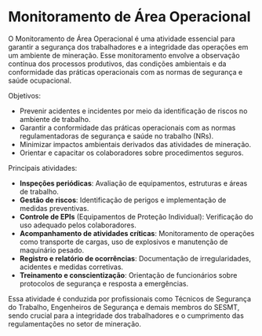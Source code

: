 # Monitoramento de Área Operacional

O Monitoramento de Área Operacional é uma atividade essencial para garantir a segurança dos trabalhadores e a integridade das operações em um ambiente de mineração. Esse monitoramento envolve a observação contínua dos processos produtivos, das condições ambientais e da conformidade das práticas operacionais com as normas de segurança e saúde ocupacional.

Objetivos:

- Prevenir acidentes e incidentes por meio da identificação de riscos no ambiente de trabalho.
- Garantir a conformidade das práticas operacionais com as normas regulamentadoras de segurança e saúde no trabalho (NRs).
- Minimizar impactos ambientais derivados das atividades de mineração.
- Orientar e capacitar os colaboradores sobre procedimentos seguros.

Principais atividades:

- **Inspeções periódicas**: Avaliação de equipamentos, estruturas e áreas de trabalho.
- **Gestão de riscos**: Identificação de perigos e implementação de medidas preventivas.
- **Controle de EPIs** (Equipamentos de Proteção Individual): Verificação do uso adequado pelos colaboradores.
- **Acompanhamento de atividades críticas**: Monitoramento de operações como transporte de cargas, uso de explosivos e manutenção de maquinário pesado.
- **Registro e relatório de ocorrências**: Documentação de irregularidades, acidentes e medidas corretivas.
- **Treinamento e conscientização**: Orientação de funcionários sobre protocolos de segurança e resposta a emergências.

Essa atividade é conduzida por profissionais como Técnicos de Segurança do Trabalho, Engenheiros de Segurança e demais membros do SESMT, sendo crucial para a integridade dos trabalhadores e o cumprimento das regulamentações no setor de mineração.
